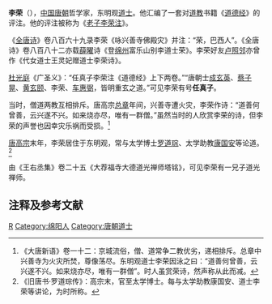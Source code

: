 '''李荣'''（{{bd|？||？||catIdx=L}}），[[中国|中国]][[唐朝|唐朝]]哲学家，东明观[[道士|道士]]。他汇编了一套对[[道教|道教]]书籍《[[道德经|道德经]]》的评注。他的评注被称为《[[老子李荣注|老子李荣注]]》。

《[[全唐诗|全唐诗]]》卷八百六十九录李荣《咏兴善寺佛殿灾》并注：“荣，巴西人”。《全唐诗》卷八百八十二亦载[[薛曜|薛曜]]诗《登[[绵州|绵州]]富乐山别李道士荣》。李荣好友[[卢照邻|卢照邻]]亦曾作《代女道士王灵妃赠道士李荣诗》。

[[杜光庭|杜光庭]]《广圣义》：“任真子李荣注《道德经》上下两卷。”“唐朝士[[成玄英|成玄英]]、[[蔡子晃|蔡子晃]]、[[黄玄颐|黄玄颐]]、李荣、[[车惠弼|车惠弼]]，皆明重玄之道。”可见李荣有号'''任真子'''。

当时，僧道两教互相排斥。唐高宗[[总章|总章]]年间，兴善寺遭火灾，李荣作诗：“道善何曾善，云兴遂不兴。如来烧亦尽，唯有一群僧。”虽然当时的人欣赏李荣的诗，但李荣的声誉也因幸灾乐祸而受损。<ref>《大唐新语》卷一十二：京城流俗，僧、道常争二教优劣，递相排斥。总章中兴善寺为火灾所焚，尊像荡尽。东明观道士李荣因泳之曰：“道善何曾善，云兴遂不兴。如来烧亦尽，唯有一群僧”。时人虽赏荣诗，然声称从此而减。</ref>

[[唐高宗|唐高宗]]末年，李荣居住于东明观，常与太学博士[[罗道琮|罗道琮]]、太学助教[[康国安|康国安]]等论道。<ref>《旧唐书·罗道琮传》：高宗末，官至太学博士。每与太学助教康国安、道士李荣等讲论，为时所称。</ref>

由《王右丞集》卷二十五《大荐福寺大德道光禅师塔铭》，可见李荣有一兄子道光禅师。

== 注释及参考文献 ==
{{reflist}}

{{DEFAULTSORT:L}}
[[Category:李姓|R]]
[[Category:绵阳人|Category:绵阳人]]
[[Category:唐朝道士|Category:唐朝道士]]